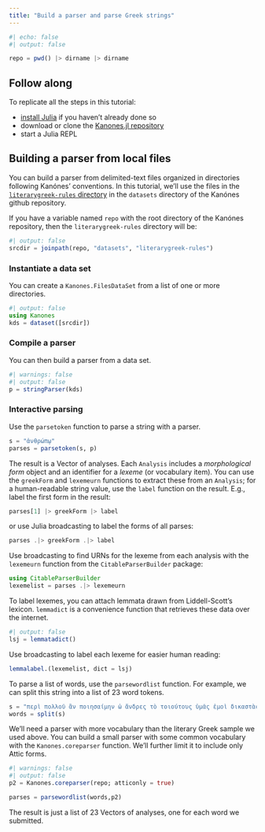 ```yaml
---
title: "Build a parser and parse Greek strings"
---
```


```julia
#| echo: false
#| output: false

repo = pwd() |> dirname |> dirname

```

::: {.callout-tip}
## Follow along

To replicate all the steps in this tutorial:

- [install Julia](https://julialang.org/downloads/) if you haven't already done so
- download or clone the [Kanones.jl repository](https://github.com/neelsmith/Kanones.jl)
- start a Julia REPL
::: 

## Building a parser from local files

You can build a parser from delimited-text files organized in directories following Kanónes' conventions. In this tutorial, we'll use the files in the [`literarygreek-rules` directory](https://github.com/neelsmith/Kanones.jl/tree/main/datasets/literarygreek-rules) in the `datasets` directory of the Kanónes github repository.

If you have a variable named `repo` with the root directory of the Kanónes repository, then the `literarygreek-rules` directory will be:

```julia
#| output: false
srcdir = joinpath(repo, "datasets", "literarygreek-rules") 
```


### Instantiate a data set

You can create a `Kanones.FilesDataSet` from a list of one or more directories.

```julia
#| output: false
using Kanones
kds = dataset([srcdir])
```

### Compile a parser

You can then build a parser from a data set.

```julia
#| warnings: false
#| output: false
p = stringParser(kds)
```



### Interactive parsing

Use the `parsetoken` function to parse a string with a parser. 


```julia
s = "ἀνθρώπῳ"
parses = parsetoken(s, p)
```

The result is a Vector of analyses. Each `Analysis` includes a  *morphological form* object and an identifier for a *lexeme* (or vocabulary item). You can use the `greekForm` and `lexemeurn` functions to extract these from an `Analysis`; for a human-readable string value, use the `label` function on the result.  E.g., label the first form in the result:

```julia
parses[1] |> greekForm |> label
```

or use Julia broadcasting to label the forms of all parses:

```julia
parses .|> greekForm .|> label
```

Use broadcasting to find URNs for the lexeme from each analysis with the `lexemeurn` function from the `CitableParserBuilder` package:

```julia
using CitableParserBuilder
lexemelist = parses .|> lexemeurn
```

To label lexemes, you can attach lemmata drawn from Liddell-Scott's lexicon. `lemmadict` is a convenience function that retrieves these data over the internet.


```julia
#| output: false
lsj = lemmatadict()
```

Use broadcasting to label each lexeme for easier human reading:


```julia
lemmalabel.(lexemelist, dict = lsj)
```

To parse a list of words, use the `parsewordlist` function. For example, we can split this string into a list of 23 word tokens.

```julia
s = "περὶ πολλοῦ ἂν ποιησαίμην ὦ ἄνδρες τὸ τοιούτους ὑμᾶς ἐμοὶ δικαστὰς περὶ τούτου τοῦ πράγματος γενέσθαι οἷοι ἂν ὑμῖν αὐτοῖς εἴητε τοιαῦτα πεπονθότες"
words = split(s)
```

We'll need a parser with more vocabulary than the literary Greek sample we used above. You can build a small parser with some common vocabulary with the `Kanones.coreparser` function.  We'll further limit it to include only Attic forms.

```julia
#| warnings: false
#| output: false
p2 = Kanones.coreparser(repo; atticonly = true)
```


```julia
parses = parsewordlist(words,p2)
```

The result is just a list of 23 Vectors of analyses, one for each word we submitted.